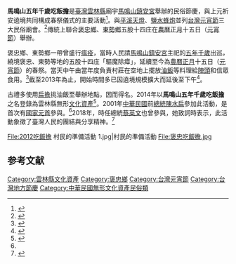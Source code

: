 {{TW monument 
| name = 馬鳴山五年千歲吃飯擔
| image = 2019 Shoulder Pole Rice Eating.jpg
| imagename = 2019年的吃飯擔活動
| pushpin_map = 
| formername =
| othername =
| class = 民俗及有關文物（節慶）
| level = 
| date = 2014-11-11
| abolition =
| location = [[雲林縣|雲林縣]]
| coordinates = <!-- {{Coord|25.0400826|121.5119547|display=inline,title}}-->
| time = [[農曆|農曆]][[正月|正月]]十五日（[[元宵節_(華人)|元宵節]]）
| destroyed =
| when =
| open =
| material =
| quantity =
| cost = 免費
| used_by = [[馬鳴山鎮安宮|馬鳴山鎮安宮]]
| owner =
| conducted_by =
| website =
| reg_url = https://nchdb.boch.gov.tw/assets/overview/folklore/20141111000001
| boxsize =
}}
'''馬鳴山五年千歲吃飯擔'''是[[臺灣|臺灣]][[雲林縣|雲林縣]]廟宇[[馬鳴山鎮安宮|馬鳴山鎮安宮]]舉辦的民俗節慶，與上元祈安遶境共同構成春祭儀式的主要活動<ref>{{Cite web|title=馬鳴山五年千歲吃飯擔|url=https://nchdb.boch.gov.tw/assets/overview/folklore/20141111000001|accessdate=2020-02-09|date=2014-11-11|work=國家文化資產網|publisher=文化部文化資產局|language=zh-tw|archive-date=2019-05-15|archive-url=https://web.archive.org/web/20190515034039/https://nchdb.boch.gov.tw/assets/overview/folklore/20141111000001|dead-url=no}}</ref>。與[[平溪天燈|平溪天燈]]、[[鹽水蜂炮|鹽水蜂炮]]並列[[台灣元宵節|台灣元宵節]]三大民俗廟會。<ref name="Cai2019">{{cite news|author1=蔡維斌|title=雲林萬人吃飯擔席地而吃 總統親臨主持開飯|url=https://udn.com/news/story/7326/3653068|accessdate=2019-02-24|work=[[聯合報|聯合報]]|date=2019-02-19|archiveurl=https://web.archive.org/web/20190220162627/https://udn.com/news/story/7326/3653068|archivedate=2019-02-20|language=zh-tw|dead-url=no}}</ref>傳統上聯合[[褒忠鄉|褒忠鄉]]、[[東勢鄉|東勢鄉]]五股十四庄在[[農曆|農曆]][[正月|正月]]十五日（[[元宵節_(華人)|元宵節]]）舉辦。

褒忠鄉、東勢鄉一帶曾盛行[[瘟疫|瘟疫]]，當時人民請[[馬鳴山鎮安宮|馬鳴山鎮安宮]]主祀的[[臺灣王爺信仰|五年千歲]]出巡，繞境褒忠、東勢等地的五股十四庄「驅魔除瘴」，延續至今為[[農曆|農曆]][[正月|正月]]十五日（[[元宵節_(華人)|元宵節]]）的春祭。當天中午由當年度負責村莊在空地上擺放[[油飯|油飯]]等料理給[[陣頭|陣頭]]和信眾食用。<ref name="Ye2019">{{cite news |author1=葉子綱 |title=雲林馬鳴山吃飯擔民俗登場 蔡總統與民眾分享 |url=https://www.cna.com.tw/news/aloc/201902190160.aspx |accessdate=2019-02-24 |agency=[[中央社|中央社]] |date=2019-02-19 |archiveurl=https://web.archive.org/web/20190224120605/https://www.cna.com.tw/news/aloc/201902190160.aspx |archivedate=2019-02-19 |language=zh-tw|dead-url=no}}</ref>截至2013年為止，開始時間多已因遶境規模擴大而延後至下午<ref name="lyes2013">{{cite book |title=雲林縣2013國小學生在地文史探查活動地方藝文誌小冊《蔗鄉褒忠這鄉有禮》走訪小鎮故事 |year=2013 |language=zh-tw |chapter=萬人空巷 褒忠吃飯擔 |quote=隨著參與的人數及陣頭不斷的增加，所以等到遶境隊伍到達吃飯擔會場時，都已經超過中午時間。| author =曾榆茜}}</ref>{{rp|65}}。

古禮多使用[[扁擔|扁擔]]挑油飯至舉辦地點，因而得名。2014年以'''馬鳴山五年千歲吃飯擔'''之名登錄為雲林縣無形[[雲林縣文化資產|文化資產]]<ref name="storm2018">{{cite news |title=雲林萬人吃飯擔慶元宵　馬鳴山五年千歲遶境祈福 |url=https://www.storm.mg/localarticle/402475 |accessdate=2019-02-24 |work=[[風傳媒|風傳媒]] |date=2018-02-23 |archiveurl=https://web.archive.org/web/20190224124219/https://www.storm.mg/localarticle/402475 |archivedate=2019-02-24 |language=zh-tw |dead-url=no}}</ref>。2001年[[中華民國|中華民國]]前[[中華民國總統|總統]][[陳水扁|陳水扁]]參加此活動，是首次有[[國家元首|國家元首]]參與。<ref name="Ye2019" />2018年，時任總統[[蔡英文|蔡英文]]也曾參與，她致詞時表示，此活動象徵了臺灣人民的團結與分享精神。<ref name="Zhu2018">{{cite news |author1=朱冠諭 |title=出席雲林傳統民俗「吃飯擔」　蔡英文「挑重擔」：台灣一定會越來越好|url=https://www.storm.mg/article/405563 |accessdate=2019-02-24 |work=[[風傳媒|風傳媒]] |date=2018-03-02 |archiveurl=https://web.archive.org/web/20190224122427/https://www.storm.mg/article/405563 |archivedate=2019-02-24 |language=zh-tw|dead-url=no}}</ref>

<gallery>
File:2012吃飯擔 村民的準備活動 1.jpg|村民的準備活動
File:褒忠吃飯擔.jpg
</gallery>

==参考文献==
{{commonscat|Shoulder Pole Rice Eating}}
{{reflist}}

[[Category:雲林縣文化資產|Category:雲林縣文化資產]]
[[Category:褒忠鄉|Category:褒忠鄉]]
[[Category:台灣元宵節|Category:台灣元宵節]]
[[Category:台灣地方節慶|Category:台灣地方節慶]]
[[Category:中華民國無形文化資產民俗類|Category:中華民國無形文化資產民俗類]]